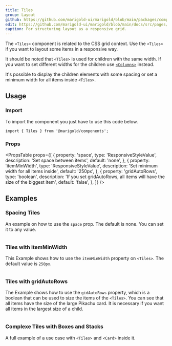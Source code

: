 ```yaml
---
title: Tiles
group: Layout
github: https://github.com/marigold-ui/marigold/blob/main/packages/components/src/Tiles/Tiles.tsx
edit: https://github.com/marigold-ui/marigold/blob/main/docs/src/pages/components/tiles.mdx
caption: For structuring layout as a responsive grid.
---
```


The `<Tiles>` component is related to the CSS grid context. Use the `<Tiles>` if you want to layout some items in a responsive way.

It should be noted that `<Tiles>` is used for children with the same width. If you want to set different widths for the children use [`<Columns>`](/components/columns/) instead.

It's possible to display the children elements with some spacing or set a minimum width for all items inside `<Tiles>`.

<Preview>
  <Tiles space="small" itemMinWidth="200px">
    <Box border="1px solid #ced4da" bg="#e9ecef" height="100px" />
    <Box border="1px solid #ced4da" bg="#e9ecef" height="100px" />
    <Box border="1px solid #ced4da" bg="#e9ecef" height="100px" />
    <Box border="1px solid #ced4da" bg="#e9ecef" height="100px" />
    <Box border="1px solid #ced4da" bg="#e9ecef" height="100px" />
    <Box border="1px solid #ced4da" bg="#e9ecef" height="100px" />
  </Tiles>
</Preview>

## Usage

### Import

To import the component you just have to use this code below.

```tsx
import { Tiles } from '@marigold/components';
```

### Props

<PropsTable
  props={[
    {
      property: 'space',
      type: 'ResponsiveStyleValue<string>',
      description: 'Set space between items',
      default: 'none',
    },
    {
      property: 'itemMinWidth',
      type: 'ResponsiveStyleValue<string>',
      description: 'Set minimum width for all items inside',
      default: '250px',
    },
    {
      property: 'gridAutoRows',
      type: 'boolean',
      description:
        'If you set gridAutoRows, all items will have the size of the biggest item',
      default: 'false',
    },
  ]}
/>

## Examples

### Spacing Tiles

An example on how to use the `space` prop. The default is none. You can set it to any value.

```tsx preview file=components/Tiles/tiles-spacing.demo.tsx

```

### Tiles with itemMinWidth

This Example shows how to use the `itemMinWidth` property on `<Tiles>`. The default value is `250px`.

```tsx preview file=components/Tiles/tiles-itemwidth.demo.tsx

```

### Tiles with gridAutoRows

The Example shows how to use the `gidAutoRows` property, which is a boolean that can be used to size the items of the `<Tiles>`. You can see that all items have the size of the large Pikachu card. It is necessary if you want all items in the largest size of a child.

```tsx preview file=components/Tiles/tiles-autorows.demo.tsx

```

### Complexe Tiles with Boxes and Stacks

A full example of a use case with `<Tiles>` and `<Card>` inside it.

```tsx preview file=components/Tiles/tiles-complex.demo.tsx

```
